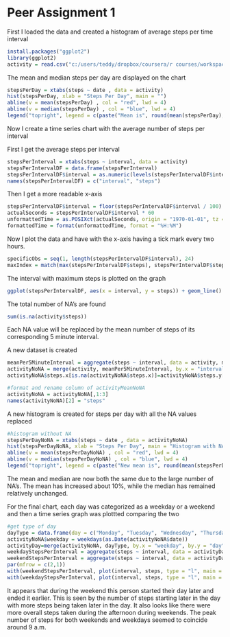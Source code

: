 Peer Assignment 1
========================================================
First I loaded the data and created a histogram of average steps per time interval



```r
install.packages("ggplot2")
library(ggplot2)
activity = read.csv("c:/users/teddy/dropbox/coursera/r courses/workspace/data/activity.csv")

```

The mean and median steps per day are displayed on the chart

```r
stepsPerDay = xtabs(steps ~ date , data = activity)
hist(stepsPerDay, xlab = "Steps Per Day", main = "")
abline(v = mean(stepsPerDay) , col = "red", lwd = 4)
abline(v = median(stepsPerDay) , col = "blue", lwd = 4)
legend("topright", legend = c(paste("Mean is", round(mean(stepsPerDay),1)),paste("Median is ", round(median(stepsPerDay),1))), col = c("red", "blue"), lty = 1)
```

Now I create a time series chart with the average number of steps per interval

First I get the average steps per interval
```r
stepsPerInterval = xtabs(steps ~ interval, data = activity)
stepsPerIntervalDF = data.frame(stepsPerInterval)
stepsPerIntervalDF$interval = as.numeric(levels(stepsPerIntervalDF$interval))
names(stepsPerIntervalDF) = c("interval", "steps")
```

Then I get a more readable x-axis
```r
stepsPerIntervalDF$interval = floor(stepsPerIntervalDF$interval / 100) * 60 + stepsPerIntervalDF$interval %% 100
actualSeconds = stepsPerIntervalDF$interval * 60
unformattedTime = as.POSIXct(actualSeconds, origin = "1970-01-01", tz = "GMT")
formattedTime = format(unformattedTime, format = "%H:%M")
```

Now I plot the data and have with the x-axis having a tick mark every two hours.
```r
specificObs = seq(1, length(stepsPerIntervalDF$interval), 24)
maxIndex = match(max(stepsPerIntervalDF$steps), stepsPerIntervalDF$steps)
```

The interval with maximum steps is plotted on the graph

```r
ggplot(stepsPerIntervalDF, aes(x = interval, y = steps)) + geom_line() + scale_x_discrete(breaks = stepsPerIntervalDF$interval[specificObs],labels = formattedTime[specificObs]) + geom_text(data = stepsPerIntervalDF[maxIndex,], label = paste("Max steps were",max(stepsPerIntervalDF$steps), "at time",formattedTime[maxIndex]), vjust = -.45, color = "red")
```

The total number of NA's are found
```r
sum(is.na(activity$steps))
```

Each NA value will be replaced by the mean number of steps of its corresponding 5 minute interval.

A new dataset is created
```r
meanPer5MinuteInterval = aggregate(steps ~ interval, data = activity, mean)
activityNoNA = merge(activity, meanPer5MinuteInterval, by.x = "interval", by.y="interval")
activityNoNA$steps.x[is.na(activityNoNA$steps.x)]=activityNoNA$steps.y[is.na(activityNoNA$steps.x)]

#format and rename column of activityMeanNoNA
activityNoNA = activityNoNA[,1:3]
names(activityNoNA)[2] = "steps"
```
A new histogram is created for steps per day with all the NA values replaced
```r
#histogram without NA
stepsPerDayNoNA = xtabs(steps ~ date , data = activityNoNA)
hist(stepsPerDayNoNA, xlab = "Steps Per Day", main = "Histogram with NA's replaced by mean 5 minute interval")
abline(v = mean(stepsPerDayNoNA) , col = "red", lwd = 4)
abline(v = median(stepsPerDayNoNA) , col = "blue", lwd = 4)
legend("topright", legend = c(paste("New mean is", round(mean(stepsPerDayNoNA),1)),paste("New median is ", round(median(stepsPerDayNoNA),1))), col = c("red", "blue"), lty = 1)
```

The mean and median are now both the same due to the large number of NA's. The mean has increased about 10%, while the median has remained relatively unchanged.


For the final chart, each day was categorized as a weekday or a weekend and then a time series graph was plottted comparing the two
```r
#get type of day
dayType = data.frame(day = c("Monday", "Tuesday", "Wednesday", "Thursday", "Friday", "Saturday", "sunday"), type = c("weekday", "weekday","weekday","weekday","weekday","weekend", "weekend"))
activityNoNA$weekday = weekdays(as.Date(activityNoNA$date))
activityDay=merge(activityNoNA, dayType, by.x = "weekday", by.y = "day")
weekdayStepsPerInterval = aggregate(steps ~ interval, data = activityDay[activityDay$type == "weekday",], mean)
weekendStepsPerInterval = aggregate(steps ~ interval, data = activityDay[activityDay$type == "weekend",], mean)
par(mfrow = c(2,1))
with(weekendStepsPerInterval, plot(interval, steps, type = "l", main = "Weekend Steps"))
with(weekdayStepsPerInterval, plot(interval, steps, type = "l", main = "Weekday Steps"))
```
It appears that during the weekend this person started their day later and ended it earlier. This is seen by the number of steps starting later in the day with more steps being taken later in the day. It also looks like there were more overall steps taken during the afternoon during weekends. The peak number of steps for both weekends and weekdays seemed to coincide around 9 a.m.